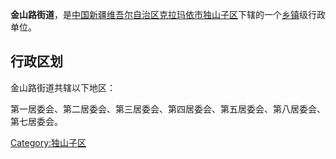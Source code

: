 {{中国乡级行政区
| 行政区全称 = 金山路街道
| 景观照片文件名 =
| 景观照片描述 =
| 汉语拼音 =
| 通用拼音 =
| 注音符號 =
| 其它标音类型1 =
| 其它标音1 =
| 其它标音类型2 =
| 其它标音2 =
| 其它语言类型1 =
| 其它语言地名1 =
| 其它语言类型2 =
| 其它语言地名2 =
| 上级行政区 = [[新疆维吾尔自治区|新疆维吾尔自治区]][[克拉玛依市|克拉玛依市]][[独山子区|独山子区]]
| 行政区类别 = [[街道|街道]]
| 行政区划代码 =
| 地理坐标 =
| 总面积 =
| 户籍人口 =
| 户籍人口年份 =
| 常住人口 =
| 常住人口年份 =
| 人口密度 =
| 行政区划 =
| 官方网站 =
| 政府驻地 =
| 邮政编码 =
| 毗邻行政区 =
| 位置图文件名 =
| 位置图描述 =
}}
'''金山路街道'''，是[[中华人民共和国|中国]][[新疆维吾尔自治区|新疆维吾尔自治区]][[克拉玛依市|克拉玛依市]][[独山子区|独山子区]]下辖的一个[[乡镇|乡镇]]级行政单位。

== 行政区划 ==
金山路街道共辖以下地区：

第一居委会、第二居委会、第三居委会、第四居委会、第五居委会、第八居委会、第七居委会。

{{新疆小作品}}
{{独山子区行政区划}}

[[Category:独山子区|Category:独山子区]]